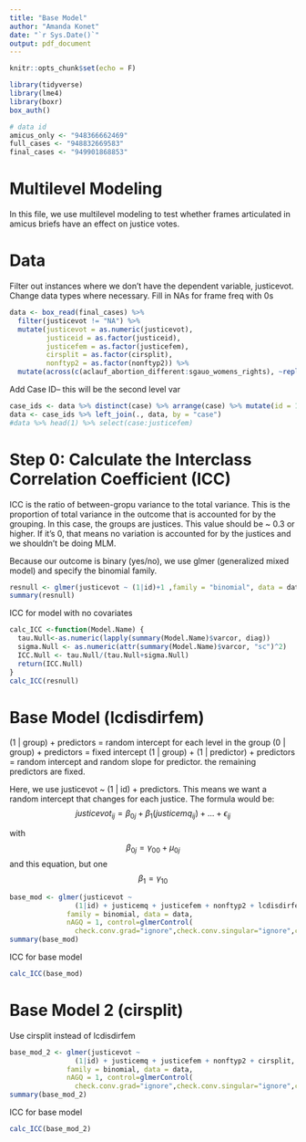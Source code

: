 ```yaml
---
title: "Base Model"
author: "Amanda Konet"
date: "`r Sys.Date()`"
output: pdf_document
---
```


```r
knitr::opts_chunk$set(echo = F)

library(tidyverse)
library(lme4)
library(boxr)
box_auth()

# data id
amicus_only <- "948366662469"
full_cases <- "948832669583"
final_cases <- "949901868853"
```

# Multilevel Modeling

In this file, we use multilevel modeling to test whether frames articulated in amicus briefs have an effect on justice votes.

# Data

Filter out instances where we don't have the dependent variable, justicevot. Change data types where necessary. Fill in NAs for frame freq with 0s

```r
data <- box_read(final_cases) %>% 
  filter(justicevot != "NA") %>% 
  mutate(justicevot = as.numeric(justicevot),
         justiceid = as.factor(justiceid),
         justicefem = as.factor(justicefem),
         cirsplit = as.factor(cirsplit),
         nonftyp2 = as.factor(nonftyp2)) %>% 
  mutate(across(c(aclauf_abortion_different:sgauo_womens_rights), ~replace_na(.x, 0)))
```

Add Case ID-- this will be the second level var

```r
case_ids <- data %>% distinct(case) %>% arrange(case) %>% mutate(id = 1:n())
data <- case_ids %>% left_join(., data, by = "case")
#data %>% head(1) %>% select(case:justicefem)
```


# Step 0: Calculate the Interclass Correlation Coefficient (ICC)

ICC is the ratio of between-gropu variance to the total variance. This is the proportion of total variance in the outcome that is accounted for by the grouping. In this case, the groups are justices. This value should be ~ 0.3 or higher. If it's 0, that means no variation is accounted for by the justices and we shouldn't be doing MLM. 

Because our outcome is binary (yes/no), we use glmer (generalized mixed model) and specify the binomial family. 

```r
resnull <- glmer(justicevot ~ (1|id)+1 ,family = "binomial", data = data)  
summary(resnull)
```
ICC for model with no covariates

```r
calc_ICC <-function(Model.Name) {
  tau.Null<-as.numeric(lapply(summary(Model.Name)$varcor, diag))
  sigma.Null <- as.numeric(attr(summary(Model.Name)$varcor, "sc")^2)
  ICC.Null <- tau.Null/(tau.Null+sigma.Null)
  return(ICC.Null)
} 
calc_ICC(resnull)
```



# Base Model (lcdisdirfem)

(1 | group) + predictors = random intercept for each level in the group
(0 | group) + predictors = fixed intercept 
(1 | group) + (1 | predictor) + predictors = random intercept and random slope for predictor. the remaining predictors are fixed.

Here, we use justicevot ~ (1 | id) + predictors. This means we want a random intercept that changes for each justice. The formula would be: $$justicevot_{ij} = \beta_{0j} + \beta_1(justicemq_{ij}) +...+\epsilon_{ij}$$ 

with $$\beta_{0j} = \gamma_{00} + \mu_{0j}$$
and this equation, but one $$\beta_1 = \gamma_{10}$$

```r
base_mod <- glmer(justicevot ~
                (1|id) + justicemq + justicefem + nonftyp2 + lcdisdirfem,
              family = binomial, data = data,  
              nAGQ = 1, control=glmerControl(
                check.conv.grad="ignore",check.conv.singular="ignore",check.conv.hess="ignore"))
summary(base_mod)
```

ICC for base model

```r
calc_ICC(base_mod)
```


# Base Model 2 (cirsplit)

Use cirsplit instead of lcdisdirfem

```r
base_mod_2 <- glmer(justicevot ~
                (1|id) + justicemq + justicefem + nonftyp2 + cirsplit,
              family = binomial, data = data,  
              nAGQ = 1, control=glmerControl(
                check.conv.grad="ignore",check.conv.singular="ignore",check.conv.hess="ignore"))
summary(base_mod_2)
```

ICC for base model

```r
calc_ICC(base_mod_2)
```